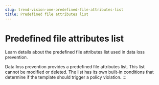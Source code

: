 ```yaml
---
slug: trend-vision-one-predefined-file-attributes-list
title: Predefined file attributes list
---
```

# Predefined file attributes list

Learn details about the predefined file attributes list used in data loss prevention.

Data loss prevention provides a predefined file attributes list. This list cannot be modified or deleted. The list has its own built-in conditions that determine if the template should trigger a policy violation.
:::
